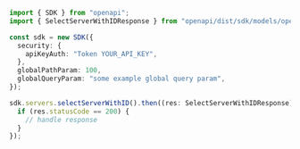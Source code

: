 ```typescript showLineNumbers copy filename="Select Server With Id usage example"
import { SDK } from "openapi";
import { SelectServerWithIDResponse } from "openapi/dist/sdk/models/operations";

const sdk = new SDK({
  security: {
    apiKeyAuth: "Token YOUR_API_KEY",
  },
  globalPathParam: 100,
  globalQueryParam: "some example global query param",
});

sdk.servers.selectServerWithID().then((res: SelectServerWithIDResponse) => {
  if (res.statusCode == 200) {
    // handle response
  }
});
```
